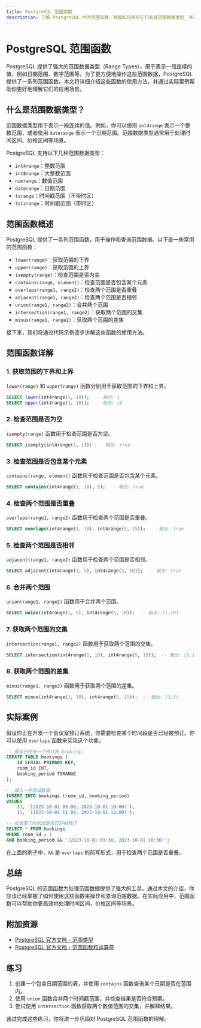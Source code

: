 ```yaml
---
title: PostgreSQL 范围函数
description: 了解 PostgreSQL 中的范围函数，掌握如何使用它们处理范围数据类型，并通过实际案例加深理解。
---
```


# PostgreSQL 范围函数

PostgreSQL 提供了强大的范围数据类型（Range Types），用于表示一段连续的值，例如日期范围、数字范围等。为了更方便地操作这些范围数据，PostgreSQL 提供了一系列范围函数。本文将详细介绍这些函数的使用方法，并通过实际案例帮助你更好地理解它们的应用场景。

## 什么是范围数据类型？

范围数据类型用于表示一段连续的值。例如，你可以使用 `int4range` 表示一个整数范围，或者使用 `daterange` 表示一个日期范围。范围数据类型通常用于处理时间区间、价格区间等场景。

PostgreSQL 支持以下几种范围数据类型：

- `int4range`：整数范围
- `int8range`：大整数范围
- `numrange`：数值范围
- `daterange`：日期范围
- `tsrange`：时间戳范围（不带时区）
- `tstzrange`：时间戳范围（带时区）

## 范围函数概述

PostgreSQL 提供了一系列范围函数，用于操作和查询范围数据。以下是一些常用的范围函数：

- `lower(range)`：获取范围的下界
- `upper(range)`：获取范围的上界
- `isempty(range)`：检查范围是否为空
- `contains(range, element)`：检查范围是否包含某个元素
- `overlaps(range1, range2)`：检查两个范围是否重叠
- `adjacent(range1, range2)`：检查两个范围是否相邻
- `union(range1, range2)`：合并两个范围
- `intersection(range1, range2)`：获取两个范围的交集
- `minus(range1, range2)`：获取两个范围的差集

接下来，我们将通过代码示例逐步讲解这些函数的使用方法。

## 范围函数详解

### 1. 获取范围的下界和上界

`lower(range)` 和 `upper(range)` 函数分别用于获取范围的下界和上界。

```sql
SELECT lower(int4range(1, 10));  -- 输出: 1
SELECT upper(int4range(1, 10));  -- 输出: 10
```

### 2. 检查范围是否为空

`isempty(range)` 函数用于检查范围是否为空。

```sql
SELECT isempty(int4range(1, 1));  -- 输出: true
```

### 3. 检查范围是否包含某个元素

`contains(range, element)` 函数用于检查范围是否包含某个元素。

```sql
SELECT contains(int4range(1, 10), 5);  -- 输出: true
```

### 4. 检查两个范围是否重叠

`overlaps(range1, range2)` 函数用于检查两个范围是否重叠。

```sql
SELECT overlaps(int4range(1, 10), int4range(5, 15));  -- 输出: true
```

### 5. 检查两个范围是否相邻

`adjacent(range1, range2)` 函数用于检查两个范围是否相邻。

```sql
SELECT adjacent(int4range(1, 5), int4range(5, 10));  -- 输出: true
```

### 6. 合并两个范围

`union(range1, range2)` 函数用于合并两个范围。

```sql
SELECT union(int4range(1, 5), int4range(5, 10));  -- 输出: [1,10)
```

### 7. 获取两个范围的交集

`intersection(range1, range2)` 函数用于获取两个范围的交集。

```sql
SELECT intersection(int4range(1, 10), int4range(5, 15));  -- 输出: [5,10)
```

### 8. 获取两个范围的差集

`minus(range1, range2)` 函数用于获取两个范围的差集。

```sql
SELECT minus(int4range(1, 10), int4range(5, 15));  -- 输出: [1,5)
```

## 实际案例

假设你正在开发一个会议室预订系统，你需要检查某个时间段是否已经被预订。你可以使用 `overlaps` 函数来实现这个功能。

```sql
-- 假设已经有一个预订表 bookings
CREATE TABLE bookings (
    id SERIAL PRIMARY KEY,
    room_id INT,
    booking_period TSRANGE
);

-- 插入一些测试数据
INSERT INTO bookings (room_id, booking_period)
VALUES
    (1, '[2023-10-01 09:00, 2023-10-01 10:00)'),
    (1, '[2023-10-01 11:00, 2023-10-01 12:00)');

-- 检查某个时间段是否已经被预订
SELECT * FROM bookings
WHERE room_id = 1
AND booking_period && '[2023-10-01 09:30, 2023-10-01 10:30)';
```

在上面的例子中，`&&` 是 `overlaps` 的简写形式，用于检查两个范围是否重叠。

## 总结

PostgreSQL 的范围函数为处理范围数据提供了强大的工具。通过本文的介绍，你应该已经掌握了如何使用这些函数来操作和查询范围数据。在实际应用中，范围函数可以帮助你更高效地处理时间区间、价格区间等场景。

## 附加资源

- [PostgreSQL 官方文档 - 范围类型](https://www.postgresql.org/docs/current/rangetypes.html)
- [PostgreSQL 官方文档 - 范围函数和运算符](https://www.postgresql.org/docs/current/functions-range.html)

## 练习

1. 创建一个包含日期范围的表，并使用 `contains` 函数查询某个日期是否在范围内。
2. 使用 `union` 函数合并两个时间戳范围，并检查结果是否符合预期。
3. 尝试使用 `intersection` 函数获取两个数值范围的交集，并解释结果。

通过完成这些练习，你将进一步巩固对 PostgreSQL 范围函数的理解。